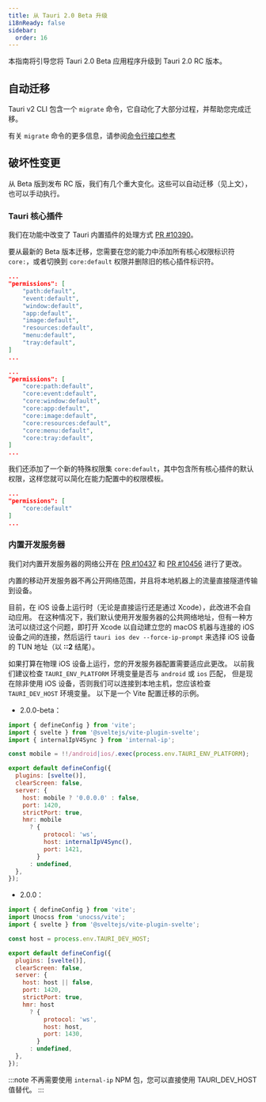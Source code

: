 ```yaml
---
title: 从 Tauri 2.0 Beta 升级
i18nReady: false
sidebar:
  order: 16
---
```



本指南将引导您将 Tauri 2.0 Beta 应用程序升级到 Tauri 2.0 RC 版本。

## 自动迁移

Tauri v2 CLI 包含一个 `migrate` 命令，它自动化了大部分过程，并帮助您完成迁移。

<CommandTabs
  npm="npm install @tauri-apps/cli@latest
    npm run tauri migrate"
  yarn="yarn upgrade @tauri-apps/cli@latest
    yarn tauri migrate"
  pnpm="pnpm update @tauri-apps/cli@latest
    pnpm tauri migrate"
  cargo='cargo install tauri-cli --version "^2.0.0" --locked
    cargo tauri migrate'
/>

有关 `migrate` 命令的更多信息，请参阅[命令行接口参考](/zh-cn/reference/cli/#migrate)

## 破坏性变更

从 Beta 版到发布 RC 版，我们有几个重大变化。这些可以自动迁移（见上文），也可以手动执行。

### Tauri 核心插件

我们在功能中改变了 Tauri 内置插件的处理方式 [PR #10390](https://github.com/tauri-apps/tauri/pull/10390)。

要从最新的 Beta 版本迁移，您需要在您的能力中添加所有核心权限标识符 `core:`，或者切换到 `core:default` 权限并删除旧的核心插件标识符。

```json
...
"permissions": [
    "path:default",
    "event:default",
    "window:default",
    "app:default",
    "image:default",
    "resources:default",
    "menu:default",
    "tray:default",
]
...
```

```json
...
"permissions": [
    "core:path:default",
    "core:event:default",
    "core:window:default",
    "core:app:default",
    "core:image:default",
    "core:resources:default",
    "core:menu:default",
    "core:tray:default",
]
...
```

我们还添加了一个新的特殊权限集 `core:default`，其中包含所有核心插件的默认权限，这样您就可以简化在能力配置中的权限模板。

```json
...
"permissions": [
    "core:default"
]
...
```

### 内置开发服务器

我们对内置开发服务器的网络公开在 [PR #10437](https://github.com/tauri-apps/tauri/pull/10437) 和 [PR #10456](https://github.com/tauri-apps/tauri/pull/10456) 进行了更改。

内置的移动开发服务器不再公开网络范围，并且将本地机器上的流量直接隧道传输到设备。

目前，在 iOS 设备上运行时（无论是直接运行还是通过 Xcode），此改进不会自动应用。
在这种情况下，我们默认使用开发服务器的公共网络地址，但有一种方法可以绕过这个问题，即打开 Xcode 以自动建立您的 macOS 机器与连接的 iOS 设备之间的连接，然后运行 `tauri ios dev --force-ip-prompt` 来选择 iOS 设备的 TUN 地址（以 **::2** 结尾）。

如果打算在物理 iOS 设备上运行，您的开发服务器配置需要适应此更改。
以前我们建议检查 `TAURI_ENV_PLATFORM` 环境变量是否与 `android` 或 `ios` 匹配，
但是现在除非使用 iOS 设备，否则我们可以连接到本地主机，您应该检查 `TAURI_DEV_HOST` 环境变量。
以下是一个 Vite 配置迁移的示例。

- 2.0.0-beta：

```js
import { defineConfig } from 'vite';
import { svelte } from '@sveltejs/vite-plugin-svelte';
import { internalIpV4Sync } from 'internal-ip';

const mobile = !!/android|ios/.exec(process.env.TAURI_ENV_PLATFORM);

export default defineConfig({
  plugins: [svelte()],
  clearScreen: false,
  server: {
    host: mobile ? '0.0.0.0' : false,
    port: 1420,
    strictPort: true,
    hmr: mobile
      ? {
          protocol: 'ws',
          host: internalIpV4Sync(),
          port: 1421,
        }
      : undefined,
  },
});
```

- 2.0.0：

```js
import { defineConfig } from 'vite';
import Unocss from 'unocss/vite';
import { svelte } from '@sveltejs/vite-plugin-svelte';

const host = process.env.TAURI_DEV_HOST;

export default defineConfig({
  plugins: [svelte()],
  clearScreen: false,
  server: {
    host: host || false,
    port: 1420,
    strictPort: true,
    hmr: host
      ? {
          protocol: 'ws',
          host: host,
          port: 1430,
        }
      : undefined,
  },
});
```

:::note
不再需要使用 `internal-ip` NPM 包，您可以直接使用 TAURI_DEV_HOST 值替代。
:::
